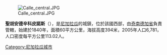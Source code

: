 [[Image:Calle_central.JPG|right]]

'''聖胡安德辛科皮諾斯'''（{{lang-es|Cinco Pinos}}），是[[尼加拉瓜|尼加拉瓜]]的城鎮，位於該國西部，由[[奇南德加省|奇南德加省]]負責管轄，始建於1840年，面積60平方公里，海拔高度394米，2005年人口6,781，人口密度每平方公里113.02人。

{{coord|13|13|N|86|56|W|region:NI_source:kolossus-eswiki|display=title}}

{{Nicaragua-geo-stub}}
[[Category:尼加拉瓜城市|Category:尼加拉瓜城市]]